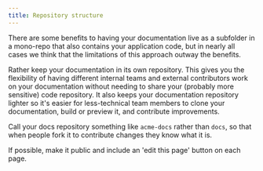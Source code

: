 ```yaml
---
title: Repository structure 
---
```


There are some benefits to having your documentation live as a subfolder in a mono-repo that also contains your application code, but in nearly all cases we think that the limitations of this approach outway the benefits.

Rather keep your documentation in its own repository. This gives you the flexibility of having different internal teams and external contributors work on your documentation without needing to share your (probably more sensitive) code repository. It also keeps your documentation repository lighter so it's easier for less-technical team members to clone your documentation, build or preview it, and contribute improvements.

Call your docs repository something like `acme-docs` rather than `docs`, so that when people fork it to contribute changes they know what it is.

If possible, make it public and include an 'edit this page' button on each page.

